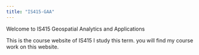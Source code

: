 ```yaml
---
title: "IS415-GAA"
---
```


Welcome to IS415 Geospatial Analytics and Applications

This is the course website of IS415 I study this term. you will find my course work on this website.

